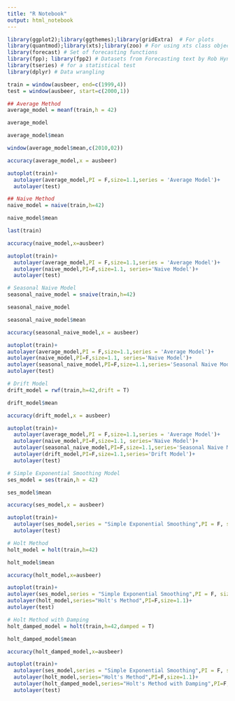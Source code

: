 ```yaml
---
title: "R Notebook"
output: html_notebook
---
```

```r
library(ggplot2);library(ggthemes);library(gridExtra)  # For plots 
library(quantmod);library(xts);library(zoo) # For using xts class objects
library(forecast) # Set of forecasting functions
library(fpp); library(fpp2) # Datasets from Forecasting text by Rob Hyndman
library(tseries) # for a statistical test
library(dplyr) # Data wrangling
```

```r
train = window(ausbeer, end=c(1999,4))
test = window(ausbeer, start=c(2000,1))
```

```r
## Average Method
average_model = meanf(train,h = 42)

average_model

average_model$mean

window(average_model$mean,c(2010,02))

accuracy(average_model,x = ausbeer)

autoplot(train)+
  autolayer(average_model,PI = F,size=1.1,series = 'Average Model')+
  autolayer(test)
```
```r
## Naive Method
naive_model = naive(train,h=42)

naive_model$mean

last(train)

accuracy(naive_model,x=ausbeer)

autoplot(train)+
  autolayer(average_model,PI = F,size=1.1,series = 'Average Model')+
  autolayer(naive_model,PI=F,size=1.1, series='Naive Model')+
  autolayer(test)
  ```
  
  ```r
# Seasonal Naive Model
seasonal_naive_model = snaive(train,h=42)

seasonal_naive_model

seasonal_naive_model$mean

accuracy(seasonal_naive_model,x = ausbeer)

autoplot(train)+
  autolayer(average_model,PI = F,size=1.1,series = 'Average Model')+
  autolayer(naive_model,PI=F,size=1.1, series='Naive Model')+
  autolayer(seasonal_naive_model,PI=F,size=1.1,series='Seasonal Naive Model')+
  autolayer(test)
```

```r
# Drift Model
drift_model = rwf(train,h=42,drift = T)

drift_model$mean

accuracy(drift_model,x = ausbeer)

autoplot(train)+
  autolayer(average_model,PI = F,size=1.1,series = 'Average Model')+
  autolayer(naive_model,PI=F,size=1.1, series='Naive Model')+
  autolayer(seasonal_naive_model,PI=F,size=1.1,series='Seasonal Naive Model')+
  autolayer(drift_model,PI=F,size=1.1,series='Drift Model')+
  autolayer(test)
```
```r
# Simple Exponential Smoothing Model
ses_model = ses(train,h = 42)

ses_model$mean

accuracy(ses_model,x = ausbeer) 

autoplot(train)+
  autolayer(ses_model,series = "Simple Exponential Smoothing",PI = F, size=1.1)+
  autolayer(test)
  ```
  
  ```r
# Holt Method
holt_model = holt(train,h=42)

holt_model$mean

accuracy(holt_model,x=ausbeer)

autoplot(train)+
  autolayer(ses_model,series = "Simple Exponential Smoothing",PI = F, size=1.1)+
  autolayer(holt_model,series="Holt's Method",PI=F,size=1.1)+
  autolayer(test)
```
```r
# Holt Method with Damping
holt_damped_model = holt(train,h=42,damped = T)

holt_damped_model$mean

accuracy(holt_damped_model,x=ausbeer)

autoplot(train)+
  autolayer(ses_model,series = "Simple Exponential Smoothing",PI = F, size=1.1)+
  autolayer(holt_model,series="Holt's Method",PI=F,size=1.1)+
  autolayer(holt_damped_model,series="Holt's Method with Damping",PI=F,size=1.1)+
  autolayer(test)
```


  



  

